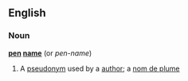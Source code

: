==English==
===Noun===
{{wikipedia}}
'''[[pen]] [[name]]''' (or ''pen-name'')
#A [[pseudonym]] used by a [[author]]; a [[nom de plume]]